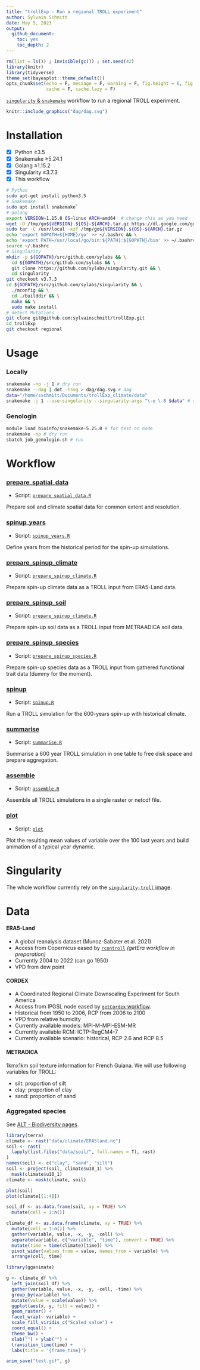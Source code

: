 ```yaml
---
title: "trollExp - Run a regional TROLL experiment"
author: Sylvain Schmitt
date: May 5, 2023
output:
  github_document: 
    toc: yes
    toc_depth: 2
---
```


```r
rm(list = ls()) ; invisible(gc()) ; set.seed(42)
library(knitr)
library(tidyverse)
theme_set(bayesplot::theme_default())
opts_chunk$set(echo = F, message = F, warning = F, fig.height = 6, fig.width = 8,
               cache = F, cache.lazy = F)
```

[`singularity` & `snakemake`](https://github.com/sylvainschmitt/snakemake_singularity) workflow to run a regional TROLL experiment.

```r
knitr::include_graphics("dag/dag.svg")
```

# Installation

- [x] Python ≥3.5
- [x] Snakemake ≥5.24.1
- [x] Golang ≥1.15.2
- [x] Singularity ≥3.7.3
- [x] This workflow

```bash
# Python
sudo apt-get install python3.5
# Snakemake
sudo apt install snakemake`
# Golang
export VERSION=1.15.8 OS=linux ARCH=amd64  # change this as you need
wget -O /tmp/go${VERSION}.${OS}-${ARCH}.tar.gz https://dl.google.com/go/go${VERSION}.${OS}-${ARCH}.tar.gz && \
sudo tar -C /usr/local -xzf /tmp/go${VERSION}.${OS}-${ARCH}.tar.gz
echo 'export GOPATH=${HOME}/go' >> ~/.bashrc && \
echo 'export PATH=/usr/local/go/bin:${PATH}:${GOPATH}/bin' >> ~/.bashrc && \
source ~/.bashrc
# Singularity
mkdir -p ${GOPATH}/src/github.com/sylabs && \
  cd ${GOPATH}/src/github.com/sylabs && \
  git clone https://github.com/sylabs/singularity.git && \
  cd singularity
git checkout v3.7.3
cd ${GOPATH}/src/github.com/sylabs/singularity && \
  ./mconfig && \
  cd ./builddir && \
  make && \
  sudo make install
# detect Mutations
git clone git@github.com:sylvainschmitt/trollExp.git
cd trollExp
git checkout regional
```

# Usage

### Locally

```bash
snakemake -np -j 1 # dry run
snakemake --dag | dot -Tsvg > dag/dag.svg # dag
data="/home/sschmitt/Documents/trollExp_climate/data"
snakemake -j 1 --use-singularity --singularity-args "\-e \-B $data" # run
```

### Genologin

```bash
module load bioinfo/snakemake-5.25.0 # for test on node
snakemake -np # dry run
sbatch job_genologin.sh # run
```

# Workflow

### [prepare_spatial_data](https://github.com/sylvainschmitt/trollExp/blob/climate/rules/prepare_spatial_data.py)

* Script: [`prepare_spatial_data.R`](https://github.com/sylvainschmitt/trollExp/blob/climate/scripts/prepare_spatial_data.R)

Prepare soil and climate spatial data for common extent and resolution.

### [spinup_years](https://github.com/sylvainschmitt/trollExp/blob/climate/rules/spinup_years.smk)

* Script: [`spinup_years.R`](https://github.com/sylvainschmitt/trollExp/blob/climate/scripts/spinup_years.R)

Define years from the historical period for the spin-up simulations.

### [prepare_spinup_climate](https://github.com/sylvainschmitt/trollExp/blob/climate/rules/prepare_spinup_climate.smk)

* Script: [`prepare_spinup_climate.R`](https://github.com/sylvainschmitt/trollExp/blob/climate/scripts/prepare_spinup_climate.R)

Prepare spin-up climate data as a TROLL input from ERA5-Land data.

### [prepare_spinup_soil](https://github.com/sylvainschmitt/trollExp/blob/climate/rules/prepare_spinup_soil.smk)

* Script: [`prepare_spinup_climate.R`](https://github.com/sylvainschmitt/trollExp/blob/climate/scripts/prepare_spinup_soil.R)

Prepare spin-up soil data as a TROLL input from METRAADICA soil data.

### [prepare_spinup_species](https://github.com/sylvainschmitt/trollExp/blob/climate/rules/prepare_spinup_species.smk)

* Script: [`prepare_spinup_species.R`](https://github.com/sylvainschmitt/trollExp/blob/climate/scripts/prepare_spinup_species.R)

Prepare spin-up species data as a TROLL input from gathered functional trait data (dummy for the moment).

### [spinup](https://github.com/sylvainschmitt/trollExp/blob/climate/rules/spinup.smk)

* Script: [`spinup.R`](https://github.com/sylvainschmitt/trollExp/blob/climate/scripts/spinup.R)

Run a TROLL simulation for the 600-years spin-up with historical climate.

### [summarise](https://github.com/sylvainschmitt/trollExp/blob/climate/rules/summarise.smk)

* Script: [`summarise.R`](https://github.com/sylvainschmitt/trollExp/blob/climate/scripts/summarise.R)

Summarise a 600 year TROLL simulation in one table to free disk space and prepare aggregation.

### [assemble](https://github.com/sylvainschmitt/trollExp/blob/climate/rules/assemble.smk)

* Script: [`assemble.R`](https://github.com/sylvainschmitt/trollExp/blob/climate/scripts/assemble.R)

Assemble all TROLL simulations in a single raster or netcdf file.

### [plot](https://github.com/sylvainschmitt/trollExp/blob/climate/rules/plot.smk)

* Script: [`plot`](https://github.com/sylvainschmitt/trollExp/blob/climate/scripts/plot.R)

Plot the resulting mean values of variable over the 100 last years
and build animation of a typical year dynamic.

# Singularity

The whole workflow currently rely on the [`singularity-troll` image](https://github.com/sylvainschmitt/singularity-troll).

# Data

#### **ERA5-Land**

* A global reanalysis dataset (Munoz-Sabater et al. 2021) 
* Access from Copernicus eased by [`rcontroll`](https://sylvainschmitt.github.io/rcontroll/articles/climate.html)
_(getEra workflow in preparation)_
* Currently 2004 to 2022 (can go 1950)
* VPD from dew point

#### **CORDEX**

* A Coordinated Regional Climate Downscaling Experiment for South America 
* Access from IPGSL node eased by [`getCordex` workflow](https://github.com/sylvainschmitt/getCordex).
* Historical from 1950 to 2006, RCP from 2006 to 2100
* VPD from relative humidity
* Currently available models: MPI-M-MPI-ESM-MR
* Currently available RCM: ICTP-RegCM4-7
* Currently available scenario: historical, RCP 2.6 and RCP 8.5


#### **METRADICA**

1kmx1km soil texture information for French Guiana. We will use
following variables for TROLL:

- silt: proportion of silt
- clay: proportion of clay
- sand: proportion of sand

### Aggregated species

See [ALT - Biodiversity pages](https://main--altpages.netlify.app/biodiviersity-introduction).

```r
library(terra)
climate <- rast("data/climate/ERA5land.nc")
soil <- rast(
  lapply(list.files("data/soil/", full.names = T), rast)
)
names(soil) <- c("clay", "sand", "silt")
soil <- project(soil, climate$u10_1) %>% 
  mask(climate$u10_1)
climate <- mask(climate, soil)

plot(soil)
plot(climate[[1:4]])

soil_df <- as.data.frame(soil, xy = TRUE) %>% 
  mutate(cell = 1:n())

climate_df <- as.data.frame(climate, xy = TRUE) %>% 
  mutate(cell = 1:n()) %>% 
  gather(variable, value, -x, -y, -cell) %>% 
  separate(variable, c("variable", "time"), convert = TRUE) %>% 
  mutate(time = time(climate)[time]) %>% 
  pivot_wider(values_from = value, names_from = variable) %>% 
  arrange(cell, time)

library(gganimate)

g <- climate_df %>% 
  left_join(soil_df) %>% 
  gather(variable, value, -x, -y, -cell, -time) %>% 
  group_by(variable) %>% 
  mutate(value = scale(value)) %>% 
  ggplot(aes(x, y, fill = value)) +
  geom_raster() +
  facet_wrap(~ variable) +
  scale_fill_viridis_c("Scaled value") +
  coord_equal() +
  theme_bw() +
  xlab("") + ylab("") +
  transition_time(time) +
  labs(title = '{frame_time}')

anim_save("test.gif", g)
```

